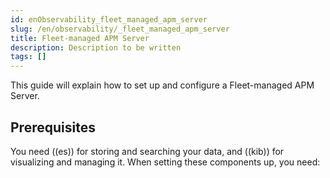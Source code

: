 ```yaml
---
id: enObservability_fleet_managed_apm_server
slug: /en/observability/_fleet_managed_apm_server
title: Fleet-managed APM Server
description: Description to be written
tags: []
---
```



<div id="_fleet_managed_apm_server"></div>

This guide will explain how to set up and configure a Fleet-managed APM Server.

<div id="prerequisites"></div>

## Prerequisites

You need ((es)) for storing and searching your data, and ((kib)) for visualizing and managing it.
When setting these components up, you need:

<PrereqSelfManaged />
